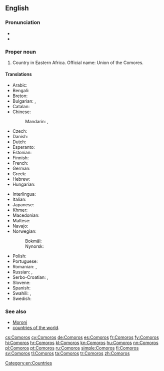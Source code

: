 ==English==
{{wikipedia}}

===Pronunciation===
* {{IPA|/ˈkam.ə.ɹoʊz/}}
* {{audio|En-us-Comoros.ogg|Audio (US)}}

===Proper noun===
{{en-proper noun}}

# Country in Eastern Africa. Official name: Union of the Comores.

====Translations====
{{trans-top|country in Eastern Africa}}
* Arabic: {{t-|ar|جزر القمر|f-p|tr=juzur al-qámar}}
* Bengali: {{t-|bn|কোমোরোস}}
* Breton: {{t-|br|Komorez}}
* Bulgarian: {{qualifier|Komori}} {{t-|bg|Комори|p|sc=Cyrl}}, {{qualifier|Komorski ostrovi}} {{t-|bg|Коморски острови|p|sc=Cyrl}}
* Catalan: {{t+|ca|Comores}}
* Chinese:
*: Mandarin: {{t-|cmn|科摩羅|sc=Hani}}, {{t-|cmn|科摩罗|tr=Kēmóluó|sc=Hani}}
* Czech: {{t+|cs|Komory|m-p}}
* Danish: {{t-|da|Comorerne}}
* Dutch: {{t+|nl|Comoren}}
* Esperanto: {{t-|eo|Komoroj}}
* Estonian: {{t-|et|Komoorid}}
* Finnish: {{t+|fi|Komorit}}
* French: {{t+|fr|Comores}}
* German: {{t+|de|Komoren}}
* Greek: {{t+|el|Κομόρες}}
* Hebrew: {{t-|he|קומורו|tr=qomoro|sc=Hebr}}
* Hungarian: {{t+|hu|Comore-szigetek}}
{{trans-mid}}
* Interlingua: {{t-|ia|Comoras}}
* Italian: {{t-|it|Comore}}
* Japanese: {{t+|ja|コモロ|tr=Komoro}}
* Khmer: {{t-|km|កូម័រ|tr=ko mour|sc=Khmr}}
* Macedonian: {{t+|mk|Комори|m-p|tr=Kómori}}
* Maltese: {{t-|mt|Komoros|alt=il-Komoros}}
* Navajo: {{tø|nv|Ooljééʼ Bikéyah Yázhí}}
* Norwegian:
*: Bokmål: {{t+|no|Komorene}}
*: Nynorsk: {{t+|nn|Komorane}}
* Polish: {{t+|pl|Komory}}
* Portuguese: {{t+|pt|Comores}}
* Romanian: {{t-|ro|Comore}}, {{t-|ro|Insulele Comore}}
* Russian: {{t-|ru|Коморские острова|m-p|tr=Komórskije ostrová}}, {{t-|ru|Коморы|m-p|tr=Komóry}}
* Serbo-Croatian: {{t-|sh|Komori|m}}, {{t-|sh|Komorska Ostrva}} {{n-p}}
* Slovene: {{t+|sl|Komori|alt=Komóri|m-p}}
* Spanish: {{t+|es|Comores}}
* Swahili: {{t+|sw|Visiwa vya Ngazija}}, {{t-|sw|Visiwa vya Komoro}}
* Swedish: {{t+|sv|Comorerna}}
{{trans-bottom}}

===See also===
* [[Moroni]]
* [[Appendix:Countries of the world|countries of the world]].
{{projectlinks
|wikipedia
|source
|page2=CIA World Fact Book, 2004/Comoros
|label2=Comoros, CIA World Fact Book 2004
|commons
|commons
|page4=Atlas of Comoros
|news
|page5=Portal:Comoros
}}

[[Category:en:Countries]]

[[cs:Comoros]]
[[cy:Comoros]]
[[de:Comoros]]
[[es:Comoros]]
[[fr:Comoros]]
[[fy:Comoros]]
[[hi:Comoros]]
[[hr:Comoros]]
[[kl:Comoros]]
[[kn:Comoros]]
[[hu:Comoros]]
[[nn:Comoros]]
[[pl:Comoros]]
[[pt:Comoros]]
[[ru:Comoros]]
[[simple:Comoros]]
[[fi:Comoros]]
[[sv:Comoros]]
[[tl:Comoros]]
[[ta:Comoros]]
[[tr:Comoros]]
[[zh:Comoros]]